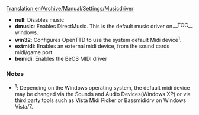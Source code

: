 [[Translation:en/Archive/Manual/Settings/Musicdriver]]


<div style="float: right;">__TOC__</div>

* '''null''': Disables music
* '''dmusic''': Enables DirectMusic. This is the default music driver on windows.
* '''win32''': Configures OpenTTD to use the system default Midi device<sup>1</sup>. 
* '''extmidi''': Enables an external midi device, from the sound cards midi/game port
* '''bemidi''': Enables the BeOS MIDI driver


=== Notes ===
*<sup>1</sup>: Depending on the Windows operating system, the default midi device may be changed via the Sounds and Audio Devices(Windows XP) or via third party tools such as Vista Midi Picker or Bassmididrv on Windows Vista/7.